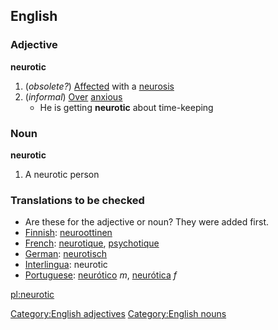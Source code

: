 ==English==
===Adjective===
'''neurotic'''
#(''obsolete?'') [[Affected]] with a [[neurosis]]
#(''informal'') [[Over]] [[anxious]]
#* He is getting '''neurotic''' about time-keeping

===Noun===
'''neurotic'''
#A neurotic person

===Translations to be checked===
* Are these for the adjective or noun? They were added first.
*[[Finnish]]: [[neuroottinen]]
*[[French]]: [[neurotique]], [[psychotique]]
*[[German]]: [[neurotisch]]
*[[Interlingua]]: neurotic
*[[Portuguese]]: [[neurótico]] ''m'', [[neurótica]] ''f''
[[Category:English adjectives]]
[[Category:English nouns]]

[[pl:neurotic]]